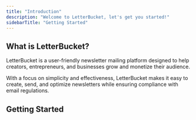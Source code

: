 ```yaml
---
title: "Introduction"
description: "Welcome to LetterBucket, let's get you started!"
sidebarTitle: "Getting Started"
---
```


## What is LetterBucket?

LetterBucket is a user-friendly newsletter mailing platform designed to help creators, entrepreneurs, and businesses grow and monetize their audience.

With a focus on simplicity and effectiveness, LetterBucket makes it easy to create, send, and optimize newsletters while ensuring compliance with email regulations.

## Getting Started
